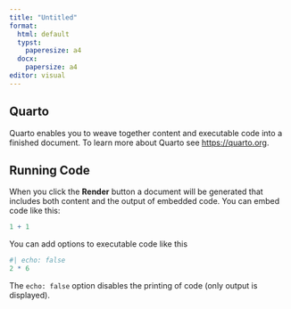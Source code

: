 ```yaml
---
title: "Untitled"
format:
  html: default
  typst:
    paperesize: a4
  docx: 
    papersize: a4
editor: visual
---
```


## Quarto

Quarto enables you to weave together content and executable code into a finished document. To learn more about Quarto see <https://quarto.org>.

## Running Code

When you click the **Render** button a document will be generated that includes both content and the output of embedded code. You can embed code like this:

```r
1 + 1
```

You can add options to executable code like this

```r
#| echo: false
2 * 6
```

The `echo: false` option disables the printing of code (only output is displayed).
